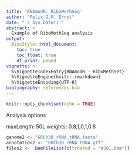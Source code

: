 ```yaml
---
title: 'RNAmodR: RiboMethSeq'
author: "Felix G.M. Ernst"
date: "`r Sys.Date()`"
abstract: >
  Example of RiboMethSeq analysis
output:
  BiocStyle::html_document:
    toc: true
    toc_float: true
    df_print: paged
vignette: >
  %\VignetteIndexEntry{RNAmodR - RiboMethSet}
  %\VignetteEngine{knitr::rmarkdown}
  %\VignetteEncoding{UTF-8}
bibliography: references.bib
---
```


```r
knitr::opts_chunk$set(echo = TRUE)
```

Analysis options

maxLength: 50L
weights: 0.8,1,0,1,0.8

```r

genome2 <- "GRCh38_rRNA_tRNA.fasta"
annotation2 <- "GRCh38_rRNA_tRNA.gff"
files2 <-  BamFileList(c(treated = "KS01.bam"))

```